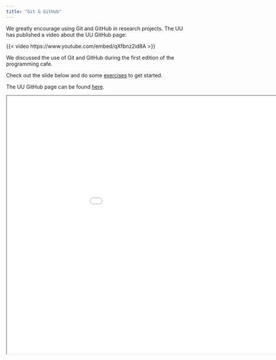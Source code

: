 ```yaml
---
title: "Git & GitHub"
---
```


We greatly encourage using Git and GitHub in research projects. The UU has published a video about the UU GitHub page:

{{< video https://www.youtube.com/embed/qXfbnz2id8A >}}


We discussed the use of Git and GitHub during the first edition of the programming cafe.

Check out the slide below and do some [exercises](https://github.com/UtrechtUniversity/programming-cafe/exercises/git-and-github/git-and-github.md) to get started.

The UU GitHub page can be found [here](https://github.com/UtrechtUniversity).

```{=html}
<iframe width="1050" height="700" src="../../static/2022-09-28_git-and-github/2022-09-28_git-and-github-speaker.html"></iframe>
```


